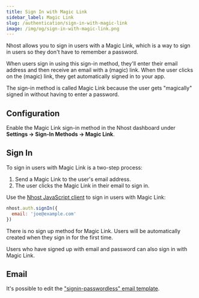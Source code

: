 ```yaml
---
title: Sign In with Magic Link
sidebar_label: Magic Link
slug: /authentication/sign-in-with-magic-link
image: /img/og/sign-in-with-magic-link.png
---
```


Nhost allows you to sign in users with a Magic Link, which is a way to sign in users so they don't have to remember a password.

When users sign in using this sign-in method, they'll enter their email address and then receive an email with a (magic) link. When the user clicks on the (magic) link, they get automatically signed in to your app.

The sign-in method is called Magic Link because the user gets "magically" signed in without having to enter a password.

## Configuration

Enable the Magic Link sign-in method in the Nhost dashboard under **Settings -> Sign-In Methods -> Magic Link**.

## Sign In

To sign in users with Magic Link is a two-step process:

1. Send a Magic Link to the user's email address.
2. The user clicks the Magic Link in their email to sign in.

Use the [Nhost JavaScript client](/reference/javascript) to sign in users with Magic Link:

```js
nhost.auth.signIn({
  email: 'joe@example.com'
})
```

There is no sign up method for Magic Link. Users will be automatically created when they sign in for the first time.

Users who have signed up with email and password can also sign in with Magic Link.

## Email

It's possible to edit the ["signin-passwordless" email template](/authentication/email-templates).
